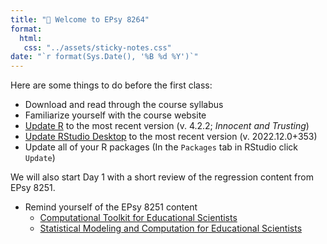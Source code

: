 ```yaml
---
title: "📖 Welcome to EPsy 8264"
format:
  html:
   css: "../assets/sticky-notes.css"
date: "`r format(Sys.Date(), '%B %d %Y')`"
---
```


Here are some things to do before the first class:

- Download and read through the course syllabus
- Familiarize yourself with the course website
- [Update R](https://www.r-project.org/) to the most recent version (v. 4.2.2; *Innocent and Trusting*)
- [Update RStudio Desktop](https://posit.co/download/rstudio-desktop/) to the most recent version (v. 2022.12.0+353)
- Update all of your R packages (In the `Packages` tab in RStudio click `Update`)


We will also start Day 1 with a short review of the regression content from EPsy 8251.

- Remind yourself of the EPsy 8251 content
  + [Computational Toolkit for Educational Scientists](https://zief0002.github.io/toolkit-quarto/)
  + [Statistical Modeling and Computation for Educational Scientists](https://epsy-8251.netlify.app/)
  


<br />



